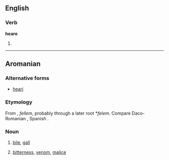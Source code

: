 ==English==

===Verb===
'''heare'''

# {{obsolete spelling of|hear}}

----

==Aromanian==

===Alternative forms===
* [[heari]]

===Etymology===
From {{etyl|la|rup}} {{term|fel|lang=la}}, ''fellem'', probably through a later root *''felem''. Compare Daco-Romanian {{term|fiere|lang=ro}}, Spanish {{term|hiel|lang=es}}.

===Noun===
{{head|rup|noun}}

# [[bile]], [[gall]]
# {{context|figurative}} [[bitterness]], [[venom]], [[malice]]